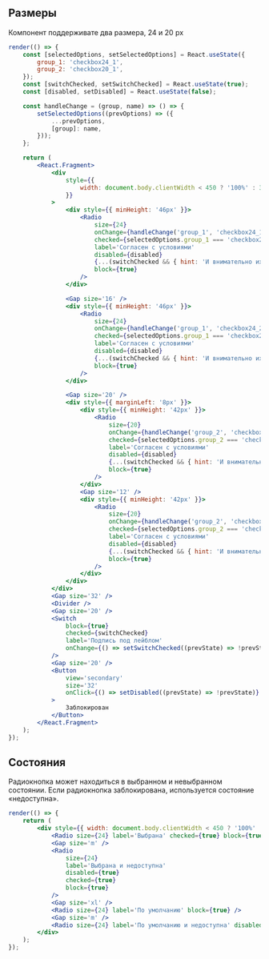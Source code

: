 ## Размеры

Компонент поддерживате два размера, 24 и 20 px

```jsx live
render(() => {
    const [selectedOptions, setSelectedOptions] = React.useState({
        group_1: 'checkbox24_1',
        group_2: 'checkbox20_1',
    });
    const [switchChecked, setSwitchChecked] = React.useState(true);
    const [disabled, setDisabled] = React.useState(false);

    const handleChange = (group, name) => () => {
        setSelectedOptions((prevOptions) => ({
            ...prevOptions,
            [group]: name,
        }));
    };

    return (
        <React.Fragment>
            <div
                style={{
                    width: document.body.clientWidth < 450 ? '100%' : 320,
                }}
            >
                <div style={{ minHeight: '46px' }}>
                    <Radio
                        size={24}
                        onChange={handleChange('group_1', 'checkbox24_1')}
                        checked={selectedOptions.group_1 === 'checkbox24_1'}
                        label='Согласен с условиями'
                        disabled={disabled}
                        {...(switchChecked && { hint: 'И внимательно их прочитал' })}
                        block={true}
                    />
                </div>

                <Gap size='16' />
                <div style={{ minHeight: '46px' }}>
                    <Radio
                        size={24}
                        onChange={handleChange('group_1', 'checkbox24_2')}
                        checked={selectedOptions.group_1 === 'checkbox24_2'}
                        label='Согласен с условиями'
                        disabled={disabled}
                        {...(switchChecked && { hint: 'И внимательно их прочитал' })}
                        block={true}
                    />
                </div>

                <Gap size='20' />
                <div style={{ marginLeft: '8px' }}>
                    <div style={{ minHeight: '42px' }}>
                        <Radio
                            size={20}
                            onChange={handleChange('group_2', 'checkbox20_1')}
                            checked={selectedOptions.group_2 === 'checkbox20_1'}
                            label='Согласен с условиями'
                            disabled={disabled}
                            {...(switchChecked && { hint: 'И внимательно их прочитал' })}
                            block={true}
                        />
                    </div>
                    <Gap size='12' />
                    <div style={{ minHeight: '42px' }}>
                        <Radio
                            size={20}
                            onChange={handleChange('group_2', 'checkbox20_2')}
                            checked={selectedOptions.group_2 === 'checkbox20_2'}
                            label='Согласен с условиями'
                            disabled={disabled}
                            {...(switchChecked && { hint: 'И внимательно их прочитал' })}
                            block={true}
                        />
                    </div>
                </div>
            </div>
            <Gap size='32' />
            <Divider />
            <Gap size='20' />
            <Switch
                block={true}
                checked={switchChecked}
                label='Подпись под лейблом'
                onChange={() => setSwitchChecked((prevState) => !prevState)}
            />
            <Gap size='20' />
            <Button
                view='secondary'
                size='32'
                onClick={() => setDisabled((prevState) => !prevState)}
            >
                Заблокирован
            </Button>
        </React.Fragment>
    );
});
```

## Состояния

Радиокнопка может находиться в выбранном и невыбранном состоянии.
Если радиокнопка заблокирована, используется состояние «недоступна».

```jsx live
render(() => {
    return (
        <div style={{ width: document.body.clientWidth < 450 ? '100%' : 320 }}>
            <Radio size={24} label='Выбрана' checked={true} block={true} />
            <Gap size='m' />
            <Radio
                size={24}
                label='Выбрана и недоступна'
                disabled={true}
                checked={true}
                block={true}
            />
            <Gap size='xl' />
            <Radio size={24} label='По умолчанию' block={true} />
            <Gap size='m' />
            <Radio size={24} label='По умолчанию и недоступна' disabled={true} block={true} />
        </div>
    );
});
```
